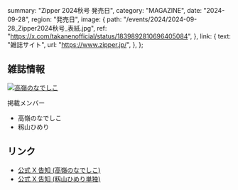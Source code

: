   summary: "Zipper 2024秋号 発売日",
  category: "MAGAZINE",
  date: "2024-09-28",
  region: "発売日",
  image: {
    path: "/events/2024/2024-09-28_Zipper2024秋号_表紙.jpg",
    ref: "https://x.com/takanenofficial/status/1839892810696405084",
  },
  link: {
    text: "雑誌サイト",
    url: "https://www.zipper.jp/",
  },
};

## 雑誌情報

[![高嶺のなでしこ](/events/2024/2024-09-28_Zipper2024秋号_高嶺のなでしこ.jpg)](/events/2024/2024-09-28_Zipper2024秋号_高嶺のなでしこ.jpg)

掲載メンバー

- 高嶺のなでしこ
- 籾山ひめり

## リンク

- [公式 X 告知 (高嶺のなでしこ)](https://x.com/takanenofficial/status/1839892810696405084)
- [公式 X 告知 (籾山ひめり単独)](https://x.com/takanenofficial/status/1839892835648340436)
